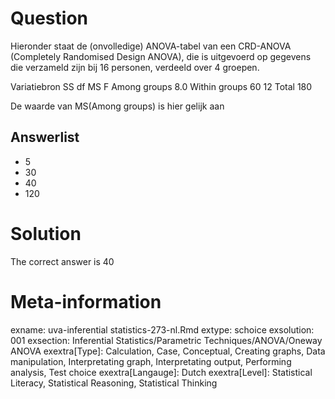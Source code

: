 Question
========

Hieronder staat de (onvolledige) ANOVA-tabel van een CRD-ANOVA (Completely Randomised Design ANOVA), die is uitgevoerd op gegevens die verzameld zijn bij 16 personen, verdeeld over 4 groepen.

Variatiebron SS df MS F
Among groups 8.0
Within groups 60 12
Total 180

De waarde van MS(Among groups) is hier gelijk aan

Answerlist
----------
* 5
* 30
* 40
* 120

Solution
========

The correct answer is  40

Meta-information
================
exname: uva-inferential statistics-273-nl.Rmd
extype: schoice
exsolution: 001
exsection: Inferential Statistics/Parametric Techniques/ANOVA/Oneway ANOVA
exextra[Type]: Calculation, Case, Conceptual, Creating graphs, Data manipulation, Interpretating graph, Interpretating output, Performing analysis, Test choice
exextra[Langauge]: Dutch
exextra[Level]: Statistical Literacy, Statistical Reasoning, Statistical Thinking
